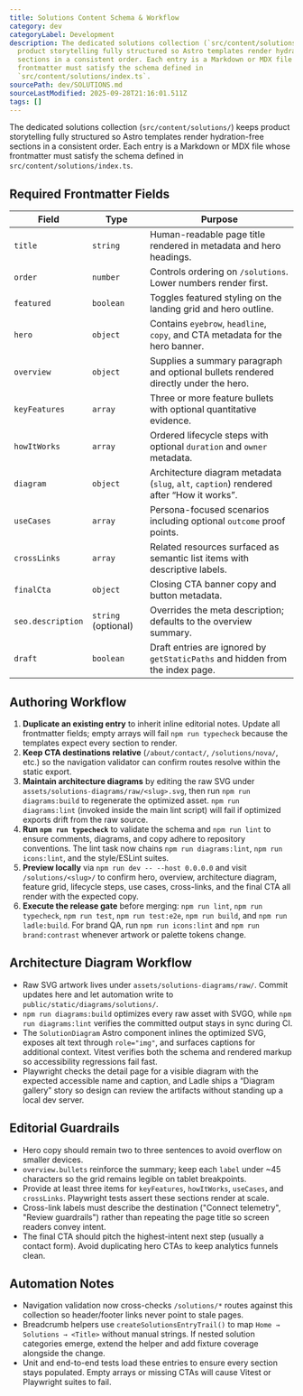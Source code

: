 ```yaml
---
title: Solutions Content Schema & Workflow
category: dev
categoryLabel: Development
description: The dedicated solutions collection (`src/content/solutions/`) keeps
  product storytelling fully structured so Astro templates render hydration-free
  sections in a consistent order. Each entry is a Markdown or MDX file whose
  frontmatter must satisfy the schema defined in
  `src/content/solutions/index.ts`.
sourcePath: dev/SOLUTIONS.md
sourceLastModified: 2025-09-28T21:16:01.511Z
tags: []
---
```


The dedicated solutions collection (`src/content/solutions/`) keeps product storytelling
fully structured so Astro templates render hydration-free sections in a consistent order.
Each entry is a Markdown or MDX file whose frontmatter must satisfy the schema defined in
`src/content/solutions/index.ts`.

## Required Frontmatter Fields

| Field             | Type                | Purpose                                                                                 |
| ----------------- | ------------------- | --------------------------------------------------------------------------------------- |
| `title`           | `string`            | Human-readable page title rendered in metadata and hero headings.                       |
| `order`           | `number`            | Controls ordering on `/solutions`. Lower numbers render first.                          |
| `featured`        | `boolean`           | Toggles featured styling on the landing grid and hero outline.                          |
| `hero`            | `object`            | Contains `eyebrow`, `headline`, `copy`, and CTA metadata for the hero banner.           |
| `overview`        | `object`            | Supplies a summary paragraph and optional bullets rendered directly under the hero.     |
| `keyFeatures`     | `array`             | Three or more feature bullets with optional quantitative evidence.                      |
| `howItWorks`      | `array`             | Ordered lifecycle steps with optional `duration` and `owner` metadata.                  |
| `diagram`         | `object`            | Architecture diagram metadata (`slug`, `alt`, `caption`) rendered after “How it works”. |
| `useCases`        | `array`             | Persona-focused scenarios including optional `outcome` proof points.                    |
| `crossLinks`      | `array`             | Related resources surfaced as semantic list items with descriptive labels.              |
| `finalCta`        | `object`            | Closing CTA banner copy and button metadata.                                            |
| `seo.description` | `string` (optional) | Overrides the meta description; defaults to the overview summary.                       |
| `draft`           | `boolean`           | Draft entries are ignored by `getStaticPaths` and hidden from the index page.           |

## Authoring Workflow

1. **Duplicate an existing entry** to inherit inline editorial notes. Update all frontmatter fields; empty arrays will fail `npm run typecheck` because the templates expect every section to render.
2. **Keep CTA destinations relative** (`/about/contact/`, `/solutions/nova/`, etc.) so the navigation validator can confirm routes resolve within the static export.
3. **Maintain architecture diagrams** by editing the raw SVG under `assets/solutions-diagrams/raw/<slug>.svg`, then run `npm run diagrams:build` to regenerate the optimized asset. `npm run diagrams:lint` (invoked inside the main lint script) will fail if optimized exports drift from the raw source.
4. **Run `npm run typecheck`** to validate the schema and `npm run lint` to ensure comments, diagrams, and copy adhere to repository conventions. The lint task now chains `npm run diagrams:lint`, `npm run icons:lint`, and the style/ESLint suites.
5. **Preview locally** via `npm run dev -- --host 0.0.0.0` and visit `/solutions/<slug>/` to confirm hero, overview, architecture diagram, feature grid, lifecycle steps, use cases, cross-links, and the final CTA all render with the expected copy.
6. **Execute the release gate** before merging: `npm run lint`, `npm run typecheck`, `npm run test`, `npm run test:e2e`, `npm run build`, and `npm run ladle:build`. For brand QA, run `npm run icons:lint` and `npm run brand:contrast` whenever artwork or palette tokens change.

## Architecture Diagram Workflow

- Raw SVG artwork lives under `assets/solutions-diagrams/raw/`. Commit updates here and let automation write to `public/static/diagrams/solutions/`.
- `npm run diagrams:build` optimizes every raw asset with SVGO, while `npm run diagrams:lint` verifies the committed output stays in sync during CI.
- The `SolutionDiagram` Astro component inlines the optimized SVG, exposes alt text through `role="img"`, and surfaces captions for additional context. Vitest verifies both the schema and rendered markup so accessibility regressions fail fast.
- Playwright checks the detail page for a visible diagram with the expected accessible name and caption, and Ladle ships a “Diagram gallery” story so design can review the artifacts without standing up a local dev server.

## Editorial Guardrails

- Hero copy should remain two to three sentences to avoid overflow on smaller devices.
- `overview.bullets` reinforce the summary; keep each `label` under ~45 characters so the
  grid remains legible on tablet breakpoints.
- Provide at least three items for `keyFeatures`, `howItWorks`, `useCases`, and
  `crossLinks`. Playwright tests assert these sections render at scale.
- Cross-link labels must describe the destination ("Connect telemetry", "Review guardrails")
  rather than repeating the page title so screen readers convey intent.
- The final CTA should pitch the highest-intent next step (usually a contact form). Avoid
  duplicating hero CTAs to keep analytics funnels clean.

## Automation Notes

- Navigation validation now cross-checks `/solutions/*` routes against this collection so
  header/footer links never point to stale pages.
- Breadcrumb helpers use `createSolutionsEntryTrail()` to map `Home → Solutions → <Title>`
  without manual strings. If nested solution categories emerge, extend the helper and add
  fixture coverage alongside the change.
- Unit and end-to-end tests load these entries to ensure every section stays populated.
  Empty arrays or missing CTAs will cause Vitest or Playwright suites to fail.
